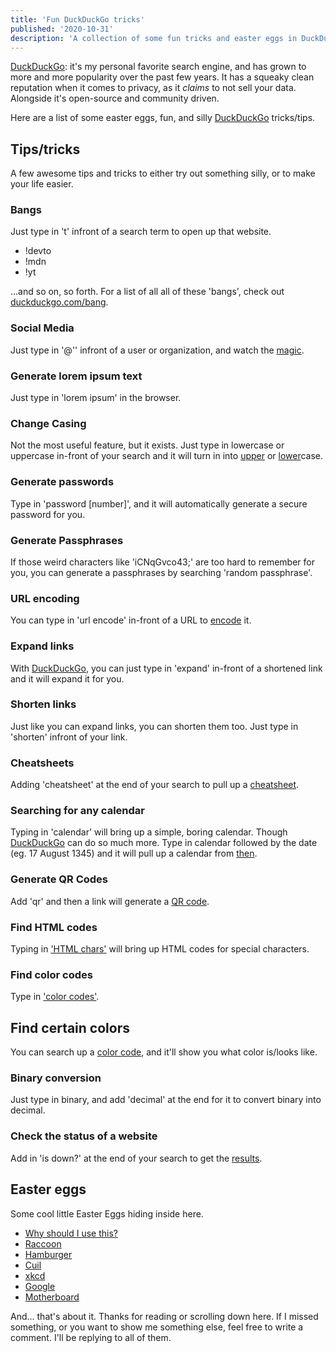 ```yaml
---
title: 'Fun DuckDuckGo tricks'
published: '2020-10-31'
description: 'A collection of some fun tricks and easter eggs in DuckDuckGo'
---
```


[DuckDuckGo]: it's my personal favorite search engine, and has grown to more and more popularity over the past few years. It has a squeaky clean reputation when it comes to privacy, as it _claims_ to not sell your data. Alongside it's open-source and community driven.

Here are a list of some easter eggs, fun, and silly [DuckDuckGo] tricks/tips.

## **Tips/tricks**

A few awesome tips and tricks to either try out something silly, or to make your life easier.

### Bangs

Just type in 't' infront of a search term to open up that website.

- !devto
- !mdn
- !yt

...and so on, so forth. For a list of all all of these 'bangs', check out [duckduckgo.com/bang](https://duckduckgo.com/bang).

### Social Media

Just type in '@'' infront of a user or organization, and watch the [magic].

### Generate lorem ipsum text

Just type in 'lorem ipsum' in the browser.

### Change Casing

Not the most useful feature, but it exists. Just type in lowercase or uppercase in-front of your search and it will turn in into [upper] or [lower]case.

### Generate passwords

Type in 'password [number]', and it will automatically generate a secure password for you.

### Generate Passphrases

If those weird characters like 'iCNqGvco43;' are too hard to remember for you, you can generate a passphrases by searching 'random passphrase'.

### URL encoding

You can type in 'url encode' in-front of a URL to [encode] it.

### Expand links

With [DuckDuckGo], you can just type in 'expand' in-front of a shortened link and it will expand it for you.

### Shorten links

Just like you can expand links, you can shorten them too. Just type in 'shorten' infront of your link.

### Cheatsheets

Adding 'cheatsheet' at the end of your search to pull up a [cheatsheet].

### Searching for any calendar

Typing in 'calendar' will bring up a simple, boring calendar. Though [DuckDuckGo] can do so much more. Type in calendar followed by the date (eg. 17 August 1345) and it will pull up a calendar from [then].

### Generate QR Codes

Add 'qr' and then a link will generate a [QR code].

### Find HTML codes

Typing in ['HTML chars'] will bring up HTML codes for special characters.

### Find color codes

Type in ['color codes'].

## Find certain colors

You can search up a [color code], and it'll show you what color is/looks like.

### Binary conversion

Just type in binary, and add 'decimal' at the end for it to convert binary into decimal.

### Check the status of a website

Add in 'is down?' at the end of your search to get the [results].

## **Easter eggs**

Some cool little Easter Eggs hiding inside here.

- [Why should I use this?]
- [Raccoon]
- [Hamburger]
- [Cuil]
- [xkcd]
- [Google]
- [Motherboard]

And... that's about it. Thanks for reading or scrolling down here. If I missed something, or you want to show me something else, feel free to write a comment. I'll be replying to all of them.

[magic]: https://duckduckgo.com/?q=%40duckduckgo&t=brave&ia=twitter
[cheatsheet]: https://duckduckgo.com/?q=duckduckgo+cheatsheet&t=brave&ia=cheatsheet
[results]: https://duckduckgo.com/?q=is+dev.to+down%3F&t=brave&ia=answer
[qr code]: https://duckduckgo.com/?q=qr+https%3A%2F%2Fharshhhdev.github.io%2F&t=brave&ia=answer
[upper]: https://duckduckgo.com/?q=uppercase+harshdev&t=brave&ia=answer
[lower]: https://duckduckgo.com/?q=lowercase+HARSHDEV&t=brave&ia=answer
[then]: https://duckduckgo.com/?q=calendar+26+july+2006&t=brave&ia=answer
['html chars']: https://duckduckgo.com/?q=html+chars&t=brave
['color codes']: https://duckduckgo.com/?q=color+codes&t=brave&ia=web
[encode]: https://duckduckgo.com/?q=url+encode+https%3A%2F%2Fduckduckgo.com%2F&t=brave&ia=answer
[why should i use this?]: https://duckduckgo.com/?q=why+should+i+use+this&t=brave&ia=answer
[raccoon]: https://duckduckgo.com/?q=url+encode+https%3A%2F%2Fduckduckgo.com%2F&t=brave&ia=answer
[hamburger]: https://duckduckgo.com/?q=url+encode+https%3A%2F%2Fduckduckgo.com%2F&t=brave&ia=answer
[cuil]: https://duckduckgo.com/?q=cuil&v=c&ia=web
[xkcd]: https://duckduckgo.com/?q=xkcd&v=c&ia=comics
[google]: https://duckduckgo.com/?q=google&v=c&ia=web
[motherboard]: https://duckduckgo.com/?q=motherboard&t=brave&ia=web
[color code]: https://duckduckgo.com/?q=%23FFB38F&t=h_&ia=answer
[duckduckgo]: (https://duckduckgo.com)
